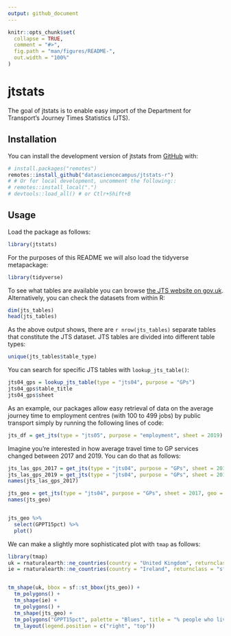 ```yaml
---
output: github_document
---
```


<!-- badges: start -->
<!-- [![R-CMD-check](https://github.com/datasciencecampus/jtstats-r/actions/workflows/R-CMD-check.yaml/badge.svg)](https://github.com/datasciencecampus/jtstats-r/actions/workflows/R-CMD-check.yaml) -->
<!-- badges: end -->

<!-- README.md is generated from README.Rmd. Please edit that file -->

```r
knitr::opts_chunk$set(
  collapse = TRUE,
  comment = "#>",
  fig.path = "man/figures/README-",
  out.width = "100%"
)
```

# jtstats

<!-- badges: start -->
<!-- badges: end -->

The goal of jtstats is to enable easy import of the Department for Transport's Journey Times Statistics (JTS).

## Installation

You can install the development version of jtstats from [GitHub](https://github.com/) with:

``` r
# install.packages("remotes")
remotes::install_github("datasciencecampus/jtstats-r")
# # Or for local development, uncomment the following::
# remotes::install_local(".")
# devtools::load_all() # or Ctlr+Shift+B
```

## Usage

Load the package as follows:

```r
library(jtstats)
```

For the purposes of this README we will also load the tidyverse metapackage:

```r
library(tidyverse)
```


To see what tables are available you can browse [the JTS website on gov.uk](https://www.gov.uk/government/statistical-data-sets/journey-time-statistics-data-tables-jts).
Alternatively, you can check the datasets from within R:

```r
dim(jts_tables)
head(jts_tables)
```

As the above output shows, there are `r nrow(jts_tables)` separate tables that constitute the JTS dataset.
JTS tables are divided into different table types:

```r
unique(jts_tables$table_type)
```

You can search for specific JTS tables with `lookup_jts_table()`:

```r
jts04_gps = lookup_jts_table(type = "jts04", purpose = "GPs")
jts04_gps$table_title
jts04_gps$sheet
```

As an example, our packages allow easy retrieval of data on the average journey time to employment centres (with 100 to 499 jobs) by public transport simply by running the following lines of code:

```r
jts_df = get_jts(type = "jts05", purpose = "employment", sheet = 2019)
```


Imagine you're interested in how average travel time to GP services changed between 2017 and 2019.
You can do that as follows:

```r
jts_las_gps_2017 = get_jts(type = "jts04", purpose = "GPs", sheet = 2017)
jts_las_gps_2019 = get_jts(type = "jts04", purpose = "GPs", sheet = 2019)
names(jts_las_gps_2017)
```

```r
jts_geo = get_jts(type = "jts04", purpose = "GPs", sheet = 2017, geo = TRUE)
names(jts_geo)


jts_geo %>% 
  select(GPPT15pct) %>% 
  plot()
```

We can make a slightly more sophisticated plot with `tmap` as follows:

```r
library(tmap)
uk = rnaturalearth::ne_countries(country = "United Kingdom", returnclass = "sf", scale = "medium")
ie = rnaturalearth::ne_countries(country = "Ireland", returnclass = "sf", scale = "medium")


tm_shape(uk, bbox = sf::st_bbox(jts_geo)) +
  tm_polygons() +
  tm_shape(ie) +
  tm_polygons() +
  tm_shape(jts_geo) +
  tm_polygons("GPPT15pct", palette = "Blues", title = "% people who live\nwithin 15 minutes\nof GP by public transport") +
  tm_layout(legend.position = c("right", "top"))
```
